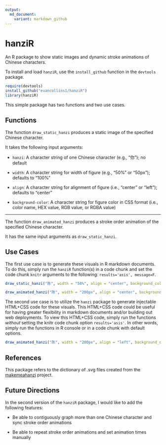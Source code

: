 ```yaml
---
output:
  md_document:
    variant: markdown_github
---
```


# hanziR

An R package to show static images and dynamic stroke animations of Chinese characters.

To install and load `hanziR`, use the `install_github` function in the `devtools` package.

```r
require(devtools)
install_github("evancollins1/hanziR")
library(hanziR)
```

This simple package has two functions and two use cases.

## Functions

The function `draw_static_hanzi` produces a static image of the specified Chinese character.

It takes the following input arguments:

- `hanzi`: A character string of one Chinese character (e.g., "你"); no default

- `width`: A character string for width of figure (e.g., "50%" or "50px"); defaults to "100%"

- `align`: A character string for alignment of figure (i.e., "center" or "left"); defaults to "center"

- `background-color`: A character string for figure color in CSS format (i.e., color name, HEX value, RGB value, or RGBA value)

____

The function `draw_animated_hanzi` produces a stroke order animation of the specified Chinese character.

It has the same input arguments as `draw_static_hanzi`.


## Use Cases

The first use case is to generate these visuals in R markdown documents. To do this, simply run the `hanziR` function(s) in a code chunk and set the code chunk `knitr` arguments to the following: `results='asis', message=F`.

```r
draw_static_hanzi("陈", width = "50%", align = "center", background_color = "red")
```

```r
draw_animated_hanzi("陈", width = "200px", align = "center", background_color = "a86f32")
```

The second use case is to utilize the `hanzi` package to generate injectable HTML+CSS code for these visuals. This HTML+CSS code could be useful for having greater flexibility in markdown documents and/or building out web deployments. To view this HTML+CSS code, simply run the functions *without* setting the knitr code chunk option `results='asis'`. In other words, simply run the functions in R console or in a code chunk with default options.

```r
draw_animated_hanzi("陈", width = "200px", align = "left", background_color = "rgb(154, 50, 168)")
```

## References

This package refers to the dictionary of .svg files created from the [makemeahanzi](https://github.com/skishore/makemeahanzi) project.

## Future Directions

In the second version of the `hanziR` package, I would like to add the following features:

- Be able to contiguously graph more than one Chinese character and sync stroke order animations

- Be able to repeat stroke order animations and set animation times manually





